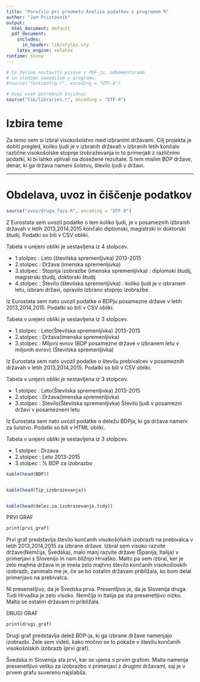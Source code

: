 ```yaml
---
title: "Poročilo pri predmetu Analiza podatkov s programom R"
author: "Jan Pristovnik"
output:
  html_document: default
  pdf_document:
    includes:
      in_header: lib/styles.sty
    latex_engine: xelatex
runtime: shiny
---
```


```r
# Če želimo nastaviti pisave v PDF-ju, odkomentiramo
# in sledimo navodilom v programu.
#source("fontconfig.r", encoding = "UTF-8")

# Uvoz vseh potrebnih knjižnic
source("lib/libraries.r", encoding = "UTF-8")
```

# Izbira teme

Za temo sem si izbral visokošolstvo med izbranimi državami. Cilj projekta je dobiti pregled, koliko ljudi je v izbranih državah v izbranih letih končalo različne visokošolske stopnje izobraževanja in to primerjati z različnimi podatki, ki bi lahko vplivali na dosežene rezultate. S tem mislim BDP države, denar, ki ga država nameni šolstvu, število ljudi v državi. 

***

# Obdelava, uvoz in čiščenje podatkov

```r
source("uvoz/druga_faza.R", encoding = "UTF-8")
```
Z Eurostata sem uvozil podatke o tem koliko ljudi, je v posameznih izbranih državah v letih 2013,2014,2015 končalo diplomski, magistrski in doktorski študij. Podatki so bili v CSV obliki. 

Tabela v urejeni obliki je sestavljena iz 4 stolpcev.

* 1.stolpec : Leto (številska spremenljivka) 2013-2015
* 2.stolpec : Država (imenska spremenljivka)
* 3.stolpec : Stopnja izobrazbe (imenska spremenljivka) : diplomski študij, magistrski študij, doktorski študij
* 4.stolpec : Število (številska spremenljivka) : koliko ljudi je v izbranem letu, izbrani državi, opravilo izbrano stopnjo
izobrazbe.

Iz Eurostata sem nato uvozil podatke o BDPju posamezne države v letih 2013,2014,2015. Podatki so bili v CSV obliki.

Tabela v urejeni obliki je sestavljena iz 3 stolpcev.

* 1.stolpec : Leto(Številska spremenljivka) 2013-2015
* 2.stolpec : Država(imenska spremenljivka)
* 3.stolpec : Miljoni evrov (BDP posamezne države v izbranem letu v miljonih evrov) (Številska spremenljivka)

Iz Eurostata sem nato uvozil podatke o številu prebivalcev v posameznih državah v letih 2013,2014,2015. Podatki so bili 
v CSV obliki. 

Tabela v urejeni obliki je sestavljena iz 3 stolpcev.

* 1.stolpec : Leto(Številska spremenljivka) 2013-2015
* 2.stolpec : Država(imenska spremenljivka)
* 3.stolpec : Stevilo(Številska spremenljivka) Število ljudi v posamezni državi v posameznem letu

Iz Eurostata sem nato uvozil podatke o deležu BDPja, ki ga država nameni za šolstvo. Podatki so bili v HTML obliki.

Tabela v urejeni obliki je sestavljena iz 3 stolpcev.

* 1.stolpec : Drzava
* 2.stolpec : Leto 2013-2015
* 3.stolpec : % BDP za izobrazbo



```r
kable(head(BDP))


kable(head(Tip_izobrazevanja))


kable(head(delez.za.izobrazevanje.tidy))

```




PRVI GRAF
```r
print(prvi_graf)

```

Prvi graf predstavlja število končanih visokošolskih izobrazb na prebivalca v letih 2013,2014,2015 za izbrane države. Izbral sem visoko razvite države(Nemčija, Švedska), malo manj razvite države (Španija, Italija) v primerjavi s Slovenijo in nam bližnjo Hrvaško. Malto pa sem izbral, ker je zelo majhna država in je imela zelo majhno število končanih visokošloskih izobrazb, zanimalo me je, če se bo ostalim državam približala, ko bom delal primerjavo na prebivalca. 

Ni presenetljivo, da je Švedska prva. Presentljivo je, da je Slovenija druga. Tudi Hrvaška je zelo visoko. Nemčija in Italija pa sta presenetljivo nizko. Malta se ostalim državam ni približala. 





DRUGI GRAF
```r
print(drugi_graf)

```

Drugi graf predstavlja delež BDP-ja, ki ga izbrane države namenjajo izobrazbi. Žele sem videti, kako močno se to pokaže v številu končanih visokošolskih izobrazb (prvi graf). 

Švedska in Slovenija sta prvi, kar se ujema s prvim grafom. Malta namenja presenetljivo veliko za izobrazbo v primerjavi z drugimi državami, saj je v prvem grafu suvereno najslabša. 



